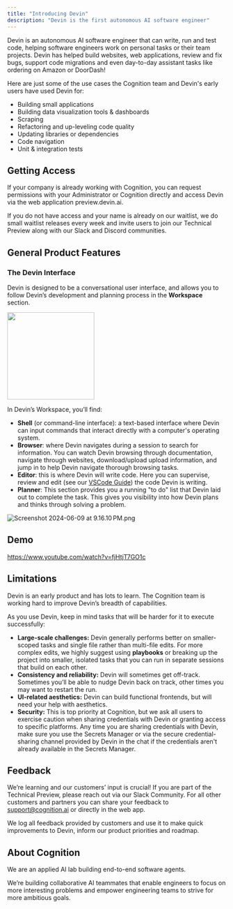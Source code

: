 ```yaml
---
title: "Introducing Devin"
description: "Devin is the first autonomous AI software engineer"
---
```


Devin is an autonomous AI software engineer that can write, run and test code, helping software engineers work on personal tasks or their team projects. Devin has helped build websites, web applications, review and fix bugs, support code migrations and even day-to-day assistant tasks like ordering on Amazon or DoorDash!

Here are just some of the use cases the Cognition team and Devin's early users have used Devin for:

- Building small applications
- Building data visualization tools & dashboards
- Scraping
- Refactoring and up-leveling code quality
- Updating libraries  or dependencies
- Code navigation
- Unit & integration tests

## Getting Access

If your company is already working with Cognition, you can request permissions with your Administrator or Cognition directly and access Devin via the web application preview.devin.ai.

If you do not have access and your name is already on our waitlist, we do small waitlist releases every week and invite users to join our Technical Preview along with our Slack and Discord communities.

## General Product Features

### The Devin Interface

Devin is designed to be a conversational user interface, and allows you to follow Devin’s development and planning process in the **Workspace** section.

<img height="200" noZoom src="/https://prod-files-secure.s3.us-west-2.amazonaws.com/4f925d22-65a4-47c3-9aed-b65e115aaef3/d7295090-5036-4bdd-b742-491fff4d0691/Screenshot_2024-06-09_at_9.12.00_PM.png" />

In Devin’s Workspace, you’ll find: 

- **Shell** (or command-line interface): a text-based interface where Devin can input commands that interact directly with a computer's operating system.
- **Browser**: where Devin navigates during a session to search for  information. You can watch Devin browsing through documentation, navigate through websites, download/upload upload information, and jump in to help Devin navigate thorough browsing tasks.
- **Editor**: this is where Devin will write code. Here you can supervise, review and edit (see our [VSCode Guide](https://www.notion.so/bd89720db24e4f52bcd63489ff87e3fa?pvs=21)) the code Devin is writing.
- **Planner**: This section provides you a running "to do" list that Devin laid out to complete the task. This gives you  visibility into how Devin plans and thinks through solving a problem.

![Screenshot 2024-06-09 at 9.16.10 PM.png](https://prod-files-secure.s3.us-west-2.amazonaws.com/4f925d22-65a4-47c3-9aed-b65e115aaef3/30556b54-d6f9-45ac-aa83-f71cb89fa81f/Screenshot_2024-06-09_at_9.16.10_PM.png)

## Demo

https://www.youtube.com/watch?v=fjHtjT7GO1c

## Limitations

Devin is an early product and has lots to learn. The Cognition team is working hard to improve Devin’s breadth of capabilities. 

As you use Devin, keep in mind tasks that will be harder for it to execute successfully:

- **Large-scale challenges:** Devin generally performs better on smaller-scoped tasks and single file rather than multi-file edits. For more complex edits, we highly suggest using **playbooks** or breaking up the project into smaller, isolated tasks that you can run in separate sessions that build on each other.
- **Consistency and reliability:** Devin will sometimes get off-track. Sometimes you’ll be able to nudge Devin back on track, other times you may want to restart the run.
- **UI-related aesthetics:** Devin can build functional frontends, but will need your help with aesthetics.
- **Security:** This is top priority at Cognition, but we ask all users to exercise caution when sharing credentials with Devin or granting access to specific platforms. Any time you are sharing credentials with Devin, make sure you use the Secrets Manager or via the secure credential-sharing channel provided by Devin in the chat if the credentials aren't already available in the Secrets Manager.

## Feedback

We’re learning and our customers’ input is crucial! If you are part of the Technical Preview, please reach out via our Slack Community. For all other customers and partners you can share your feedback to support@cognition.ai or directly in the web app.

We log all feedback provided by customers and use it to make quick improvements to Devin, inform our product priorities and roadmap.

## About Cognition

We are an applied AI lab building end-to-end software agents.

We’re building collaborative AI teammates that enable engineers to focus on more interesting problems and empower engineering teams to strive for more ambitious goals.
